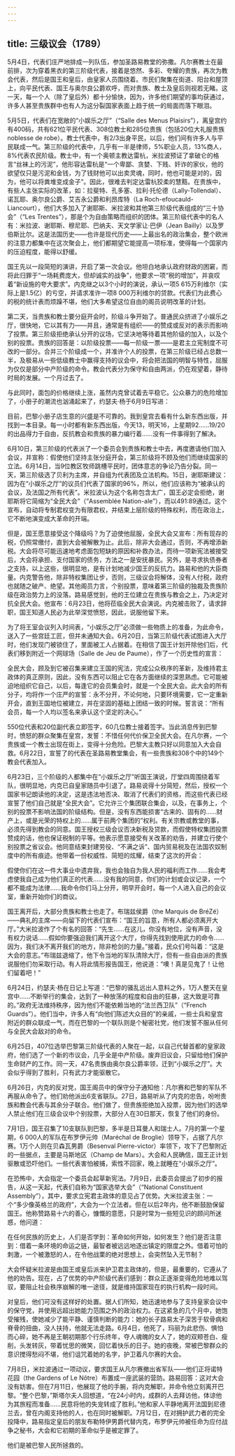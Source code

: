```yaml
---
---
---
```

title: 三级议会（1789）
---




5月4日，代表们庄严地排成一列队伍，参加圣路易教堂的弥撒。凡尔赛教士在最前排，次为穿着黑衣的第三阶级代表，接着是悠然、多彩、夸耀的贵族，再次为教会代表，然后是国王和皇后，由皇家人员围绕着。市民们聚集在街道、阳台和屋顶上，向平民代表、国王与奥尔良公爵欢呼，而对贵族、教士及皇后则视若无睹。这一天，每一个人（除了皇后外）都十分愉快，因为，许多他们期望的事均获通过，许多人甚至贵族群中也有人为这分裂国家表面上趋于统一的局面而落下眼泪。

5月5日，代表们在宽敞的“小娱乐之厅”（“Salle des Menus Plaisirs”），离皇宫约有400码，共有621位平民代表、308位教士和285位贵族（包括20位大礼服贵族noblesse de robe）。教士代表中，有2/3出身平民，以后，他们间有许多人与平民联成一气。第三阶级的代表中，几乎有一半是律师，5%职业人员，13%商人，8%代表农民阶级。教士中，有一个奥顿主教达雷杭，米拉波预证了拿破仑的格言“丝袜上的污泥”，他形容达雷杭是“一个卑鄙、贪婪、下贱、奸诈的家伙，他的欲望仅只是污泥和金钱，为了钱财他可以出卖灵魂，同时，他也可能是对的，因为，他可以将粪堆变成金子”。因此，很难去判定达雷杭狡柔的慧黠。在贵族中，有些人主张实际的改革，如：拉斐特、孔多塞、拉利·托伦德（Lally-Tollendal）、诺瓦耶、奥尔良公爵、艾吉永公爵和利昂库特（La Roch-efoucauld-Liancourt），他们大多加入了谢耶斯、米拉波和其他第三阶级代表组成的“三十协会”（“Les Trentes”），那是个为自由策略而组织的团体。第三阶级代表中的名人有：米拉波、谢耶斯、穆尼耶、巴纳夫、天文学家让·巴伊（Jean Bailly）以及罗伯斯比尔。这是法国历史——也许是现代历史——上最出名的政治集会，整个欧洲的注意力都集中在这次聚会上，他们都期望它能提高一项标准，使得每一个国家内的压迫程度，能得以舒缓。

国王先以一段简短的演讲，开启了第一次会议。他坦白地承认政府财政的困窘，而将此归罪于“一场耗费庞大，但却诚实的战争”，他要求一项“税的增加”，并哀叹着“新设施的夸大要求”。内克继之以3个小时的演说，承认一项5 615万利维尔（实际上是1.5亿）的亏空，并请求准许一项8 000万利维尔的贷款。代表们为此费心的税的统计表而烦躁不堪，他们大多希望这位自由的阁员说明改革的计划。

第二天，当贵族和教士要分庭开会时，阶级斗争开始了。普通民众挤进了小娱乐之厅，很快地，它以其有力——并且，通常是有组织——的赞成或反对的表示而影响了投票。第三阶级拒绝承认分开的议场，它坚决地等待着其他阶级的加入，以及个别的投票。贵族的回答是：以阶级投票——每一阶级一票——是君主立宪制度不可改的一部分。合并三个阶级成一个，并准许个人的投票，在第三阶级已经占总数一半，及极易从一些低级教士中赢得支持的议会中，将会把法国的明智与特性，屈服为仅仅是部分中产阶级的命令。教会代表分为保守和自由两派，仍在观望着，静待时局的发展。一个月过去了。

与此同时，面包的价格继续上涨，虽然内克曾试着去平稳它。公众暴力的危险增加了，小册子的潮流也汹涌起来了，约瑟夫·杨于6月9日写进：

目前，巴黎小册子店生意的兴盛是不可靠的。我到皇宫去看有什么新东西出版，并找到一本目录。每一小时都有新东西出版，今天13，明天16，上星期92……19/20的出品得力于自由，反抗教会和贵族的暴力编行着……没有一件事得到了解决。



6月10日，第三阶级的代表派了一个委员会到贵族和教士中去，再度邀请他们加入会议，并宣称：假使他们坚持主张分庭开会，第三阶级将不顾及他们而继续国家的立法。6月14日，当9位教区牧师跳槽平民时，团体意志的争论乃告分裂。同一天，第三阶级选了贝利为主席，并自组为代表团及立法机构。15日，谢耶斯建议：因为在“小娱乐之厅”的议员们代表了国家的96%，所以，他们应该称为“被承认的会议，及法国之所有代表”。米拉波认为这个名称包含太广，国王必定会拒绝，谢耶斯将它简缩为“全民大会”（“Assemblée Nation-ale”），而以491:89通过。这个宣布，自动将专制君权变为有限君权，并结束上层阶级的特殊权利，而在政治上，它不断地演变成大革命的开端。

但是，国王愿意接受这个降级吗？为了迫使他屈服，全民大会又宣布：所有现存的税，仍照常缴付，直到大会被解散为止。此后，除非大会通过，否则，不再增添新税。大会将尽可能迅速地考虑面包短缺的原因和补救办法，而待一项新宪法被接受后，大会将承担、支付国家的债务，方法之一是安抚暴民。另外，是寻求执债券者之支持，以上这些，很明显地，是有计划地减少国王的反抗力。路易和他的大臣商量。内克警告他，除非特权集团让步，否则，三级议会将解体，没有人付税，政府也就随之破产、绝望。其他阁员力言，个别投票，意味着第三阶级的独裁及贵族阶级在政治势力上的没落。路易感觉到，他的王位建立在贵族与教会之上，乃决定对抗全民大会。他宣布：6月23日，他将莅临全民大会演说。内克被击败了，请求辞职，国王知道人民必为此举深觉愤怒，因此，说服他留下来。

为了将王室会议列入时间表，“小娱乐之厅”必须做一些物质上的准备，为此命令，送入了一些宫廷工匠，但并未通知大会。6月20日，当第三阶级代表试图进入大厅时，他们发现门被锁住了，里面被工人占据着。在相信了国王计划开除他们后，代表们移到附近一个网球场（Salle de Jeu de Paume），作了一个历史性的宣言：

全民大会，顾及到它被召集来建立王国的宪法，完成公众秩序的革新，及维持君主政体的真正原则，因此，没有东西可以阻止它在各方面继续的深思熟虑。它可能被迫地组织它自己，以后，每逢它的会员集会时，就是一个全民大会。此大会的所有分子，均将作一个庄严的宣誓：永不分开，不论何地，只要环境需要，它一定重新开会，直到王国地位被建立，并在坚固的基础上团结一致的时候。誓言说：“所有会员，每一个人均以签名来承认这个坚定的决心。”



550位代表和20位副代表立即签字，60几位教士接着签字。当此消息传到巴黎时，愤怒的群众聚集在皇宫，发誓：不惜任何代价保卫全民大会。在凡尔赛，一个贵族或一个教士出现在街上，变得十分危险。巴黎大主教只好以同意加入大会自救。6月22日，宣誓了的代表在圣路易教堂集会，有一些贵族和308个中的149个教会代表加入。

6月23日，三个阶级的人都集中在“小娱乐之厅”听国王演说，厅堂四周围绕着军队，很明显地，内克已自皇家随员中引退了。路易说得十分简短，然后，授权一个国家书记朗读他的决定，这是违法地否决、取消了代表们的资格，而这些代表已经宣誓了他们自己就是“全民大会”。它允许三个集团联合集会，以及，在事务上，个别的投票不影响法国的阶级结构。但是，没有东西能损害“古来的、固有的……财产上，或是光荣的特权上的……属于前两个集团的”权利。有关宗教或教堂的事，必须先得到教会的同意。国王授权三级会议否决新税及贷款，而假使特权集团投票赞成的话，他也保证税制的平等。他表示愿意接受有关改革的劝告，并建立行使个别投票之省议会。他同意结束封建劳役、“不满之诉”、国内贸易税及在法国农奴制度中的所有痕迹。他带着一份权威性、简短的炫耀，结束了这次的开会：

假使你们在这一件大事业中遗弃我，我也会独自为我人民的福利而工作……我会考虑使我自己成为他们真正的代表……没有我的同意，你们的计划或会议记录，一个都不能成为法律……我命令你们马上分开，明早开会时，每一个人进入自己的会议室，重新开始你们的商议。



国王离开后，大部分贵族和教士也走了。布瑞兹侯爵（the Marquis de BréZé）——典礼的主席——向留下的代表们宣布：“国王的旨意，所有人都必须离开大厅。”大米拉波作了个有名的回答：“先生……在这儿，你没有地位，没有声音，没有权力说话……假如你要强迫我们离开这个大厅，你得先找到使用武力的命令……因为，我们决不离开我们的地方，除非枪剑的力量。”接着，民众们号叫着：“这是大会的意志。”布瑞兹退缩了，他下令当地的军队清除大厅，但有一些自由派的贵族说服他们勿采取行动。有人将此情形报告国王，他说道：“噢！真是见鬼了！让他们留着吧！”

6月24日，约瑟夫·杨在日记上写道：“巴黎的骚乱远出人意料之外，1万人整天在皇宫中……不断举行的集会，达到了一种放荡的程度和自由的狂暴，这大致是可靠的。”政府无法维持秩序，因为他们不能依赖当地的“法兰西卫队”（“French Guards”）。他们当中，许多人有“向他们陈述大众目的”的亲戚，一些士兵和皇宫附近的群众联成一气，而在巴黎的一个联队则是个秘密社党，他们发誓不服从任何与全民大会敌对的命令。

6月25日，407位选举巴黎第三阶级代表的人聚在一起，以自己代替首都的皇家政府，他们选了一个新的市议会，几乎全是中产阶级。废弃旧议会，只留给他们保护生命财产的工作。同一天，47名贵族由奥尔良公爵率领，迁到“小娱乐之厅”。大会似乎得到了胜利，只有武力才能驱散它。

6月26日，内克的反对党，国王阁员中的保守分子通知他：凡尔赛和巴黎的军队不再服从命令了。他们劝他派出6支省联队。27日，路易听从了内克的忠告，吩咐贵族和教会代表与其余分子联合。他们做了，但贵族拒绝加入投票，因为他们的选举人禁止他们在三级会议中个别投票，大部分人在30日那天，恢复了他们的身份。

7月1日，国王召集了10支联队到巴黎，多半是日耳曼人和瑞士人。7月的第一个星期，6 000人的军队在布罗伊元帅（Maréchal de Broglie）领导下，占据了凡尔赛。1万个人则在贝森瓦男爵（Besenval Pierre-victor）率领下，攻下了巴黎附近的一些据点，主要是马斯地区（Champ de Mars）。大会和人民确信，国王正计划驱散或恐吓他们。一些代表害怕被捕，索性不回家，晚上就睡在“小娱乐之厅”。

在恐怖中，大会指定一个委员会起草新宪法。7月9日，此委员会提出了初步的报告，从这一天起，代表们自称为“国家选举大会”（“National Constituent Assembly”），其中，要求立宪君主政体的意见占了优势。大米拉波主张：一个“多少像英格兰的政府”，大会为一个立法者。但在以后2年内，他不断鼓励保留国王。他称赞路易十六的善心，慷慨的意愿，只是时常为一些短见识的顾问所迷惑，他问道：

在任何民族的历史上，人们是否学到：革命如何开始，如何发生？他们是否注意到：借着一条环境的命运之链，最智者被远远地逐出镇定的限度之外。借着可怕的刺激，一个被激怒的人，在令他战栗的绝对思想上，会突然坠入无节制？



大会怀疑米拉波是由国王或皇后派来护卫君主政体的，但是，最重要的，它遵从了他的劝告。现在，占了优势的中产阶级代表们感到：群众正逐渐变得危险地难以驾驭，要阻止社会秩序崩解的唯一途径，就是维持国家现在的执行机构一段时间。

对皇后，他们可没有这样好的处置。据人们所知，她迅速地参与了支持皇家会议中的保守党，并使用远超出她能力范围之外的政治权力。在这紧急的几个月中，她饱受摧残，使她减少了能平静、谨慎判断的能力：她的长子路易太子深苦于软骨病和脊骨的扭曲，没人扶持，他就无法走路。6月4日，他死了，玛丽为此悲伤、惧怕而心碎，她不再是王朝初期那个行乐终年，夺人魂魄的女人了，她的双颊苍白、瘦削，头发转灰，带着忧思的微笑，回忆着快乐的日子。她的夜晚，常被巴黎群众的意识搅得愁闷不堪，他们诅咒着她的名字，护卫着凡尔赛的大会。

7月8日，米拉波通过一项动议，要求国王从凡尔赛撤出省军队——他们正将诺特花园（the Gardens of Le Nôtre）布置成一座武装的营防。路易回答：这对大会没有妨害。但在7月11日，他展现了他的手腕，将内克解职，并命令他立刻离开巴黎。“整个巴黎，”斯塔尔夫人回想道，“在24小时内，成群的人去拜访他，体谅他为其旅程而准备……民意将他的失宠转成了胜利。”他和家人平静地离开法国到尼德兰去，曾在内阁支持他的人，也在同时被解职。7月12日，在对拥护武力者的完全投降中，路易指定皇后的朋友布勒特伊男爵代替内克，布罗伊元帅被任命为应付战争之秘书，大会和它初期的革命似乎是被定罪了。

他们是被巴黎人民所拯救的。